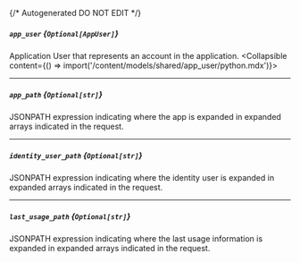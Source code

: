 {/* Autogenerated DO NOT EDIT  */}

##### `app_user` *{`Optional[AppUser]`}*
Application User that represents an account in the application.
<Collapsible content={() => import('/content/models/shared/app_user/python.mdx')}>
</Collapsible>

---
##### `app_path` *{`Optional[str]`}*
JSONPATH expression indicating where the app is expanded in expanded arrays indicated in the request.

---
##### `identity_user_path` *{`Optional[str]`}*
JSONPATH expression indicating where the identity user is expanded in expanded arrays indicated in the request.

---
##### `last_usage_path` *{`Optional[str]`}*
JSONPATH expression indicating where the last usage information is expanded in expanded arrays indicated in the request.

